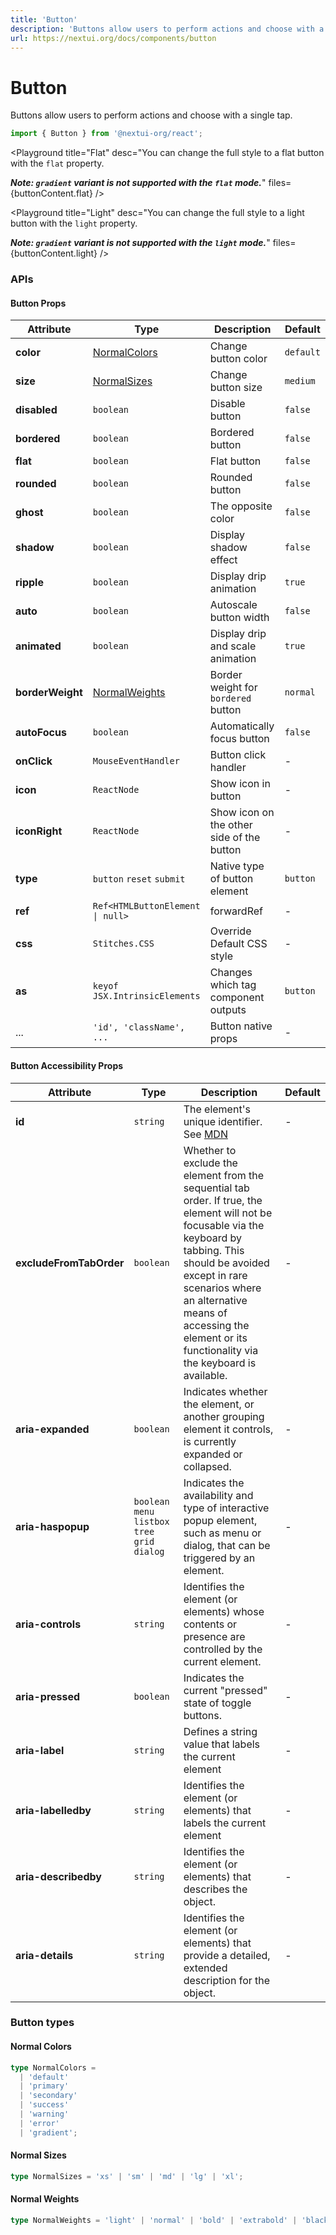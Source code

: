```yaml
---
title: 'Button'
description: 'Buttons allow users to perform actions and choose with a single tap.'
url: https://nextui.org/docs/components/button
---
```


# Button

Buttons allow users to perform actions and choose with a single tap.

```jsx
import { Button } from '@nextui-org/react';
```

<CarbonAd />

<Spacer y={2} />

<Playground
  title="Default"
  desc="The default `Button` contains an animation effect."
  files={buttonContent.default_button}
/>

<Playground
  title="Disabled"
  desc="Unusable and un-clickable `Button`."
  files={buttonContent.disabled_button}
/>

<Playground
  title="Sizes"
  desc="Change the size of the entire `Button` including `padding`, `font-size` and `border` with the `size` property."
  files={buttonContent.sizes}
/>

<Playground
  title="Colors"
  desc="You can change the color of the `Button` with the property `color`."
  files={buttonContent.color}
/>

<Playground
  title="Shadow"
  desc="You can add a shadow effect with the property `shadow`."
  files={buttonContent.shadow}
/>

<Playground
  title="Loading"
  desc="You can add a `Loading` children to the `Button` and disable interactions by using the `clickable={false}` property."
  files={buttonContent.loading}
/>

<Playground
  title="Bordered"
  desc="You can change the full style to a bordered `Button` with the `bordered` property."
  files={buttonContent.bordered}
/>

<Playground
  title="Rounded"
  desc="You can completely round the corners of any type of `Button` with the `rounded` property."
  files={buttonContent.rounded}
/>

<Playground
  title="Ghost"
  desc="You can change the full style to a ghost button with the `ghost` property."
  files={buttonContent.ghost}
/>

<Playground
  title="Flat"
  desc="You can change the full style to a flat button with the `flat` property.
                                        
**_Note: `gradient` variant is not supported with the `flat` mode._**"
  files={buttonContent.flat}
/>

<Playground
  title="Light"
  desc="You can change the full style to a light button with the `light` property. 
  
  ***_Note: `gradient` variant is not supported with the `light` mode._***"
  files={buttonContent.light}
/>

<Playground
  title="Icons"
  desc="NextUI doesn't use any library or icon font by default, with this we give the freedom to use the one you prefer. In the following example we use [React Iconly](https://react-iconly.jrgarciadev.com)"
  files={buttonContent.icon}
/>

<Spacer y={3} />

### APIs

<Spacer y={2} />

#### Button Props

| Attribute        | Type                                            | Description                               | Default   |
| ---------------- | ----------------------------------------------- | ----------------------------------------- | --------- |
| **color**        | [NormalColors](#normal-colors)                  | Change button color                       | `default` |
| **size**         | [NormalSizes](#normal-sizes)                    | Change button size                        | `medium`  |
| **disabled**     | `boolean`                                       | Disable button                            | `false`   |
| **bordered**     | `boolean`                                       | Bordered button                           | `false`   |
| **flat**         | `boolean`                                       | Flat button                               | `false`   |
| **rounded**      | `boolean`                                       | Rounded button                            | `false`   |
| **ghost**        | `boolean`                                       | The opposite color                        | `false`   |
| **shadow**       | `boolean`                                       | Display shadow effect                     | `false`   |
| **ripple**       | `boolean`                                       | Display drip animation                    | `true`    |
| **auto**         | `boolean`                                       | Autoscale button width                    | `false`   |
| **animated**     | `boolean`                                       | Display drip and scale animation          | `true`    |
| **borderWeight** | [NormalWeights](#normal-weights)                | Border weight for `bordered` button       | `normal`  |
| **autoFocus**    | `boolean`                                       | Automatically focus button                | `false`   |
| **onClick**      | `MouseEventHandler`                             | Button click handler                      | -         |
| **icon**         | `ReactNode`                                     | Show icon in button                       | -         |
| **iconRight**    | `ReactNode`                                     | Show icon on the other side of the button | -         |
| **type**         | `button` `reset` `submit`                       | Native type of button element             | `button`  |
| **ref**          | <Code>Ref<HTMLButtonElement &#124; null></Code> | forwardRef                                | -         |
| **css**          | `Stitches.CSS`                                  | Override Default CSS style                | -         |
| **as**           | `keyof JSX.IntrinsicElements`                   | Changes which tag component outputs       | `button`  |
| ...              | `'id', 'className', ...`                        | Button native props                       | -         |

<Spacer y={2} />

#### Button Accessibility Props

| Attribute               | Type                                              | Description                                                                                                                                                                                                                                                                                   | Default |
| ----------------------- | ------------------------------------------------- | --------------------------------------------------------------------------------------------------------------------------------------------------------------------------------------------------------------------------------------------------------------------------------------------- | ------- |
| **id**                  | `string`                                          | The element's unique identifier. See [MDN](https://developer.mozilla.org/en-US/docs/Web/HTML/Global_attributes/id)                                                                                                                                                                            | -       |
| **excludeFromTabOrder** | `boolean`                                         | Whether to exclude the element from the sequential tab order. If true, the element will not be focusable via the keyboard by tabbing. This should be avoided except in rare scenarios where an alternative means of accessing the element or its functionality via the keyboard is available. | -       |
| **aria-expanded**       | `boolean`                                         | Indicates whether the element, or another grouping element it controls, is currently expanded or collapsed.                                                                                                                                                                                   | -       |
| **aria-haspopup**       | `boolean` `menu` `listbox` `tree` `grid` `dialog` | Indicates the availability and type of interactive popup element, such as menu or dialog, that can be triggered by an element.                                                                                                                                                                | -       |
| **aria-controls**       | `string`                                          | Identifies the element (or elements) whose contents or presence are controlled by the current element.                                                                                                                                                                                        | -       |
| **aria-pressed**        | `boolean`                                         | Indicates the current "pressed" state of toggle buttons.                                                                                                                                                                                                                                      | -       |
| **aria-label**          | `string`                                          | Defines a string value that labels the current element                                                                                                                                                                                                                                        | -       |
| **aria-labelledby**     | `string`                                          | Identifies the element (or elements) that labels the current element                                                                                                                                                                                                                          | -       |
| **aria-describedby**    | `string`                                          | Identifies the element (or elements) that describes the object.                                                                                                                                                                                                                               | -       |
| **aria-details**        | `string`                                          | Identifies the element (or elements) that provide a detailed, extended description for the object.                                                                                                                                                                                            | -       |

<Spacer y={2} />

### Button types

<Spacer y={1} />

#### Normal Colors

```ts
type NormalColors =
  | 'default'
  | 'primary'
  | 'secondary'
  | 'success'
  | 'warning'
  | 'error'
  | 'gradient';
```

#### Normal Sizes

```ts
type NormalSizes = 'xs' | 'sm' | 'md' | 'lg' | 'xl';
```

#### Normal Weights

```ts
type NormalWeights = 'light' | 'normal' | 'bold' | 'extrabold' | 'black';
```
